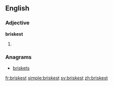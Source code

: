 ==English==

===Adjective===
'''briskest'''

# {{en-superlative of|brisk}}

===Anagrams===
* [[briskets#English|briskets]]

[[fr:briskest]]
[[simple:briskest]]
[[sv:briskest]]
[[zh:briskest]]